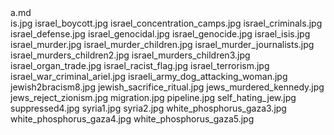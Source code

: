     
<div className="w-full md:max-w-[80rem] float-right italic">
	<MD_a_md />
	a.md
</div>
<PopImage className="w-full sm:max-w-[50vw] md:max-w-[33vw] xl:max-w-md float-right sm:m-1" src={JPG_is_jpg} alt="is.jpg">
	is.jpg
</PopImage>
<PopImage className="w-full sm:max-w-[50vw] md:max-w-[33vw] xl:max-w-md float-left sm:m-1" src={JPG_israel_boycott_jpg} alt="israel_boycott.jpg">
	israel_boycott.jpg
</PopImage>
<PopImage className="w-full sm:max-w-[50vw] md:max-w-[33vw] xl:max-w-md float-right sm:m-1" src={JPG_israel_concentration_camps_jpg} alt="israel_concentration_camps.jpg">
	israel_concentration_camps.jpg
</PopImage>
<PopImage className="w-full sm:max-w-[50vw] md:max-w-[33vw] xl:max-w-md float-left sm:m-1" src={JPG_israel_criminals_jpg} alt="israel_criminals.jpg">
	israel_criminals.jpg
</PopImage>
<PopImage className="w-full sm:max-w-[50vw] md:max-w-[33vw] xl:max-w-md float-right sm:m-1" src={JPG_israel_defense_jpg} alt="israel_defense.jpg">
	israel_defense.jpg
</PopImage>
<PopImage className="w-full sm:max-w-[50vw] md:max-w-[33vw] xl:max-w-md float-left sm:m-1" src={JPG_israel_genocidal_jpg} alt="israel_genocidal.jpg">
	israel_genocidal.jpg
</PopImage>
<PopImage className="w-full sm:max-w-[50vw] md:max-w-[33vw] xl:max-w-md float-right sm:m-1" src={JPG_israel_genocide_jpg} alt="israel_genocide.jpg">
	israel_genocide.jpg
</PopImage>
<PopImage className="w-full sm:max-w-[50vw] md:max-w-[33vw] xl:max-w-md float-left sm:m-1" src={JPG_israel_isis_jpg} alt="israel_isis.jpg">
	israel_isis.jpg
</PopImage>
<PopImage className="w-full sm:max-w-[50vw] md:max-w-[33vw] xl:max-w-md float-right sm:m-1" src={JPG_israel_murder_jpg} alt="israel_murder.jpg">
	israel_murder.jpg
</PopImage>
<PopImage className="w-full sm:max-w-[50vw] md:max-w-[33vw] xl:max-w-md float-left sm:m-1" src={JPG_israel_murder_children_jpg} alt="israel_murder_children.jpg">
	israel_murder_children.jpg
</PopImage>
<PopImage className="w-full sm:max-w-[50vw] md:max-w-[33vw] xl:max-w-md float-right sm:m-1" src={JPG_israel_murder_journalists_jpg} alt="israel_murder_journalists.jpg">
	israel_murder_journalists.jpg
</PopImage>
<PopImage className="w-full sm:max-w-[50vw] md:max-w-[33vw] xl:max-w-md float-left sm:m-1" src={JPG_israel_murders_children2_jpg} alt="israel_murders_children2.jpg">
	israel_murders_children2.jpg
</PopImage>
<PopImage className="w-full sm:max-w-[50vw] md:max-w-[33vw] xl:max-w-md float-right sm:m-1" src={JPG_israel_murders_children3_jpg} alt="israel_murders_children3.jpg">
	israel_murders_children3.jpg
</PopImage>
<PopImage className="w-full sm:max-w-[50vw] md:max-w-[33vw] xl:max-w-md float-left sm:m-1" src={JPG_israel_organ_trade_jpg} alt="israel_organ_trade.jpg">
	israel_organ_trade.jpg
</PopImage>
<PopImage className="w-full sm:max-w-[50vw] md:max-w-[33vw] xl:max-w-md float-right sm:m-1" src={JPG_israel_racist_flag_jpg} alt="israel_racist_flag.jpg">
	israel_racist_flag.jpg
</PopImage>
<PopImage className="w-full sm:max-w-[50vw] md:max-w-[33vw] xl:max-w-md float-left sm:m-1" src={JPG_israel_terrorism_jpg} alt="israel_terrorism.jpg">
	israel_terrorism.jpg
</PopImage>
<PopImage className="w-full sm:max-w-[50vw] md:max-w-[33vw] xl:max-w-md float-right sm:m-1" src={JPG_israel_war_criminal_ariel_jpg} alt="israel_war_criminal_ariel.jpg">
	israel_war_criminal_ariel.jpg
</PopImage>
<PopImage className="w-full sm:max-w-[50vw] md:max-w-[33vw] xl:max-w-md float-left sm:m-1" src={JPG_israeli_army_dog_attacking_woman_jpg} alt="israeli_army_dog_attacking_woman.jpg">
	israeli_army_dog_attacking_woman.jpg
</PopImage>
<PopImage className="w-full sm:max-w-[50vw] md:max-w-[33vw] xl:max-w-md float-right sm:m-1" src={JPG_jewish2bracism8_jpg} alt="jewish2bracism8.jpg">
	jewish2bracism8.jpg
</PopImage>
<PopImage className="w-full sm:max-w-[50vw] md:max-w-[33vw] xl:max-w-md float-left sm:m-1" src={JPG_jewish_sacrifice_ritual_jpg} alt="jewish_sacrifice_ritual.jpg">
	jewish_sacrifice_ritual.jpg
</PopImage>
<PopImage className="w-full sm:max-w-[50vw] md:max-w-[33vw] xl:max-w-md float-right sm:m-1" src={JPG_jews_murdered_kennedy_jpg} alt="jews_murdered_kennedy.jpg">
	jews_murdered_kennedy.jpg
</PopImage>
<PopImage className="w-full sm:max-w-[50vw] md:max-w-[33vw] xl:max-w-md float-left sm:m-1" src={JPG_jews_reject_zionism_jpg} alt="jews_reject_zionism.jpg">
	jews_reject_zionism.jpg
</PopImage>
<PopImage className="w-full sm:max-w-[50vw] md:max-w-[33vw] xl:max-w-md float-right sm:m-1" src={JPG_migration_jpg} alt="migration.jpg">
	migration.jpg
</PopImage>
<PopImage className="w-full sm:max-w-[50vw] md:max-w-[33vw] xl:max-w-md float-left sm:m-1" src={JPG_pipeline_jpg} alt="pipeline.jpg">
	pipeline.jpg
</PopImage>
<PopImage className="w-full sm:max-w-[50vw] md:max-w-[33vw] xl:max-w-md float-right sm:m-1" src={JPG_self_hating_jew_jpg} alt="self_hating_jew.jpg">
	self_hating_jew.jpg
</PopImage>
<PopImage className="w-full sm:max-w-[50vw] md:max-w-[33vw] xl:max-w-md float-left sm:m-1" src={JPG_suppressed4_jpg} alt="suppressed4.jpg">
	suppressed4.jpg
</PopImage>
<PopImage className="w-full sm:max-w-[50vw] md:max-w-[33vw] xl:max-w-md float-right sm:m-1" src={JPG_syria1_jpg} alt="syria1.jpg">
	syria1.jpg
</PopImage>
<PopImage className="w-full sm:max-w-[50vw] md:max-w-[33vw] xl:max-w-md float-left sm:m-1" src={JPG_syria2_jpg} alt="syria2.jpg">
	syria2.jpg
</PopImage>
<PopImage className="w-full sm:max-w-[50vw] md:max-w-[33vw] xl:max-w-md float-right sm:m-1" src={JPG_white_phosphorus_gaza3_jpg} alt="white_phosphorus_gaza3.jpg">
	white_phosphorus_gaza3.jpg
</PopImage>
<PopImage className="w-full sm:max-w-[50vw] md:max-w-[33vw] xl:max-w-md float-left sm:m-1" src={JPG_white_phosphorus_gaza4_jpg} alt="white_phosphorus_gaza4.jpg">
	white_phosphorus_gaza4.jpg
</PopImage>
<PopImage className="w-full sm:max-w-[50vw] md:max-w-[33vw] xl:max-w-md float-right sm:m-1" src={JPG_white_phosphorus_gaza5_jpg} alt="white_phosphorus_gaza5.jpg">
	white_phosphorus_gaza5.jpg
</PopImage>
